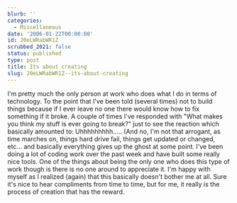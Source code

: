 ```yaml
---
blurb: ''
categories:
  - Miscellaneous
date: '2006-01-22T00:00:00'
id: 20eLWRabWR1Z
scrubbed_2021: false
status: published
type: post
title: Its about creating
slug: 20eLWRabWR1Z--its-about-creating
---
```


I'm pretty much the only person at work who does what I do in terms
of technology. To the point that I've been told (several times) not
to build things because if I ever leave no one there would know how
to fix something if it broke. A couple of times I've responded with
"What makes you think my stuff is ever going to break?" just to see
the reaction which basically amounted to: Uhhhhhhhhh..... (And no,
I'm not that arrogant, as time marches on, things hard drive fail,
things get updated or changed, etc... and basically everything
gives up the ghost at some point. I've been doing a lot of coding
work over the past week and have built some really nice tools. One
of the things about being the only one who does this type of work
though is there is no one around to appreciate it. I'm happy with
myself as I realized (again) that this basically doesn't bother me
at all. Sure it's nice to hear compliments from time to time, but
for me, it really is the process of creation that has the reward.
